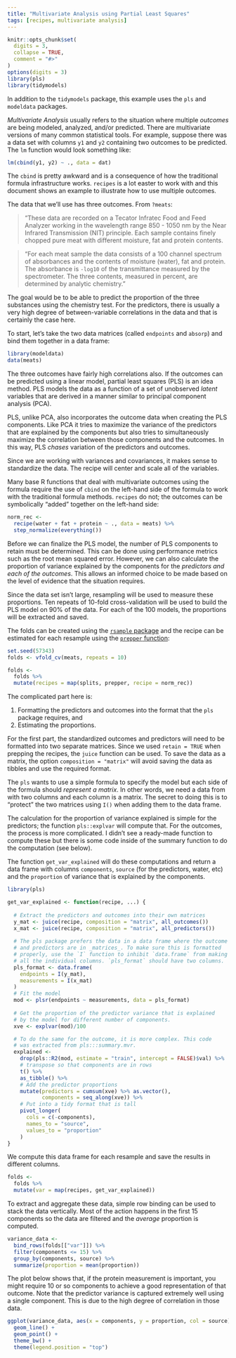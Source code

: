 ```yaml
---
title: "Multivariate Analysis using Partial Least Squares"
tags: [recipes, multivariate analysis]
---
```


```r
knitr::opts_chunk$set(
  digits = 3,
  collapse = TRUE,
  comment = "#>"
)
options(digits = 3)
library(pls)
library(tidymodels)
```


In addition to the `tidymodels` package, this example uses the `pls` and `modeldata` packages. 


_Multivariate Analysis_ usually refers to the situation where multiple _outcomes_ are being modeled, analyzed, and/or predicted. There are multivariate versions of many common statistical tools. For example, suppose there was a data set with columns `y1` and `y2` containing two outcomes to be predicted. The `lm` function would look something like:

```r
lm(cbind(y1, y2) ~ ., data = dat)
```

The `cbind` is pretty awkward and is a consequence of how the traditional formula infrastructure works. `recipes` is a lot easter to work with and this document shows an example to illustrate how to use multiple outcomes.   

The data that we'll use has three outcomes. From `?meats`:

> "These data are recorded on a Tecator Infratec Food and Feed Analyzer working in the wavelength range 850 - 1050 nm by the Near Infrared Transmission (NIT) principle. Each sample contains finely chopped pure meat with different moisture, fat and protein contents.

> "For each meat sample the data consists of a 100 channel spectrum of absorbances and the contents of moisture (water), fat and protein. The absorbance is `-log10` of the transmittance measured by the spectrometer. The three contents, measured in percent, are determined by analytic chemistry."

The goal would be to be able to predict the proportion of the three substances using the chemistry test. For the predictors, there is usually a very high degree of between-variable correlations in the data and that is certainly the case here. 

To start, let's take the two data matrices (called `endpoints` and `absorp`) and bind them together in a data frame:

```r
library(modeldata)
data(meats)
```
The three outcomes have fairly high correlations also. If the outcomes can be predicted using a linear model, partial least squares (PLS) is an idea method. PLS models the data as a function of a set of unobserved _latent_ variables that are derived in a manner similar to principal component analysis (PCA). 

PLS, unlike PCA, also incorporates the outcome data when creating the PLS components. Like PCA it tries to maximize the variance of the predictors that are explained by the components but also tries to simultaneously maximize the correlation between those components and the outcomes. In this way, PLS _chases_ variation of the predictors and outcomes. 

Since we are working with variances and covariances, it makes sense to standardize the data. The recipe will center and scale all of the variables. 

Many base R functions that deal with multivariate outcomes using the formula require the use of `cbind` on the left-hand side of the formula to work with the traditional formula methods. `recipes` do not; the outcomes can be symbolically "added" together on the left-hand side:

```r
norm_rec <- 
  recipe(water + fat + protein ~ ., data = meats) %>%
  step_normalize(everything()) 
```

Before we can finalize the PLS model, the number of PLS components to retain must be determined. This can be done using performance metrics such as the root mean squared error. However, we can also calculate the proportion of variance explained by the components for the _predictors and each of the outcomes_. This allows an informed choice to be made based on the level of evidence that the situation requires. 

Since the data set isn't large, resampling will be used to measure these proportions. Ten repeats of 10-fold cross-validation will be used to build the PLS model on 90% of the data. For each of the 100 models, the proportions will be extracted and saved. 

The folds can be created using the [`rsample` package](https://tidymodels.github.io/rsample/) and the recipe can be estimated for each resample using the [`prepper` function](https://tidymodels.github.io/rsample/reference/prepper.html): 

```r
set.seed(57343)
folds <- vfold_cv(meats, repeats = 10)

folds <- 
  folds %>%
  mutate(recipes = map(splits, prepper, recipe = norm_rec))
```

The complicated part here is:

1. Formatting the predictors and outcomes into the format that the `pls` package requires, and
2. Estimating the proportions. 

For the first part, the standardized outcomes and predictors will need to be formatted into two separate matrices. Since we used `retain = TRUE` when prepping the recipes, the `juice` function can be used. To save the data as a matrix, the option `composition = "matrix"` will avoid saving the data as tibbles and use the required format. 

The `pls` wants to use a simple formula to specify the model but each side of the formula should _represent a matrix_. In other words, we need a data from with two columns and each column is a matrix. The secret to doing this is to "protect" the two matrices using `I()` when adding them to the data frame.

The calculation for the proportion of variance explained is simple for the predictors; the function `pls::explvar` will compute that. For the outcomes, the process is more complicated. I didn't see a ready-made function to compute these but there is some code inside of the summary function to do the computation (see below). 

The function `get_var_explained` will do these computations and return a data frame with columns `components`, `source` (for the predictors, water, etc) and the `proportion` of variance that is explained by the components. 


```r
library(pls)

get_var_explained <- function(recipe, ...) {
  
  # Extract the predictors and outcomes into their own matrices
  y_mat <- juice(recipe, composition = "matrix", all_outcomes())
  x_mat <- juice(recipe, composition = "matrix", all_predictors())
  
  # The pls package prefers the data in a data frame where the outcome
  # and predictors are in _matrices_. To make sure this is formatted
  # properly, use the `I` function to inhibit `data.frame` from making
  # all the individual columns. `pls_format` should have two columns.
  pls_format <- data.frame(
    endpoints = I(y_mat),
    measurements = I(x_mat)
  )
  # Fit the model
  mod <- plsr(endpoints ~ measurements, data = pls_format)
  
  # Get the proportion of the predictor variance that is explained
  # by the model for different number of components. 
  xve <- explvar(mod)/100 

  # To do the same for the outcome, it is more complex. This code 
  # was extracted from pls:::summary.mvr. 
  explained <- 
    drop(pls::R2(mod, estimate = "train", intercept = FALSE)$val) %>% 
    # transpose so that components are in rows
    t() %>% 
    as_tibble() %>%
    # Add the predictor proportions
    mutate(predictors = cumsum(xve) %>% as.vector(),
           components = seq_along(xve)) %>%
    # Put into a tidy format that is tall
    pivot_longer(
      cols = c(-components),
      names_to = "source",
      values_to = "proportion"
    )
}
```

We compute this data frame for each resample and save the results in different columns. 

```r
folds <- 
  folds %>%
  mutate(var = map(recipes, get_var_explained))
```

To extract and aggregate these data, simple row binding can be used to stack the data vertically. Most of the action happens in the first 15 components so the data are filtered and the _average_ proportion is computed.


```r
variance_data <- 
  bind_rows(folds[["var"]]) %>%
  filter(components <= 15) %>%
  group_by(components, source) %>%
  summarize(proportion = mean(proportion))
```

The plot below shows that, if the protein measurement is important, you might require 10 or so components to achieve a good representation of that outcome. Note that the predictor variance is captured extremely well using a single component. This is due to the high degree of correlation in those data. 


```r
ggplot(variance_data, aes(x = components, y = proportion, col = source)) + 
  geom_line() + 
  geom_point() + 
  theme_bw() + 
  theme(legend.position = "top")
```
